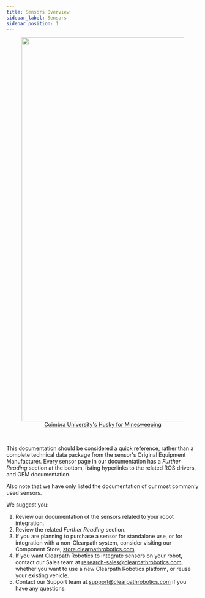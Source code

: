 ```yaml
---
title: Sensors Overview
sidebar_label: Sensors
sidebar_position: 1
---
```


<center>
  <figure>
    <a href="https://clearpathrobotics.com/coimbra-autonomous-demining-husky/">
      <img
        src="/img/about_images/about_3.jpg"
        width="1000"
      />
      <figcaption>Coimbra University's Husky for Minesweeping</figcaption>
    </a>
  </figure>
</center>

<br />

This documentation should be considered a quick reference, rather than a complete technical data package from the sensor's Original Equipment Manufacturer.
Every sensor page in our documentation has a _Further Reading_ section at the bottom, listing hyperlinks to the related ROS drivers, and OEM documentation.

Also note that we have only listed the documentation of our most commonly used sensors.

We suggest you:

1.  Review our documentation of the sensors related to your robot integration.
2.  Review the related _Further Reading_ section.
3.  If you are planning to purchase a sensor for standalone use, or for integration with a non-Clearpath system, consider visiting our Component Store, [store.clearpathrobotics.com](https://store.clearpathrobotics.com/).
4.  If you want Clearpath Robotics to integrate sensors on your robot, contact our Sales team at <research-sales@clearpathrobotics.com>, whether you want to use a new Clearpath Robotics platform, or reuse your existing vehicle.
5.  Contact our Support team at <support@clearpathrobotics.com> if you have any questions.
